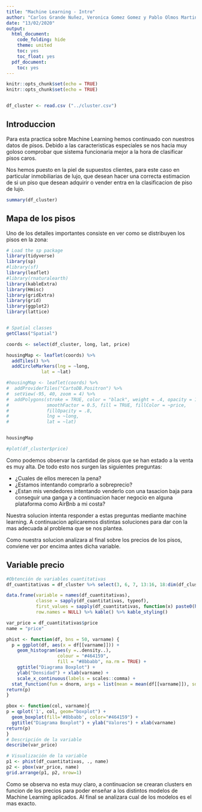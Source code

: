 ```yaml
---
title: "Machine Learning - Intro"
author: "Carlos Grande Nuñez, Veronica Gomez Gomez y Pablo Olmos Martinez"
date: "13/02/2020"
output:
  html_document:
    code_folding: hide
    theme: united
    toc: yes
    toc_float: yes
  pdf_document:
    toc: yes
---
```


```r

knitr::opts_chunk$set(echo = TRUE)
knitr::opts_chunk$set(echo = TRUE)


df_cluster <- read.csv ("../cluster.csv")
```

## Introduccion

Para esta practica sobre Machine Learning hemos continuado con nuestros datos de pisos. Debido a las caracteristicas especiales se nos hacia muy goloso comprobar que sistema funcionaria mejor a la hora de clasificar pisos caros.

Nos hemos puesto en la piel de supuestos clientes, para este caso en particular inmobiliarias de lujo, que desean hacer una correcta estimacion de si un piso que desean adquirir o vender entra en la clasificacion de piso de lujo.


```r
summary(df_cluster)
```

## Mapa de los pisos

Uno de los detalles importantes consiste en ver como se distribuyen los pisos en la zona:

```r
# Load the sp package
library(tidyverse)
library(sp)
#library(sf)
library(leaflet)
#library(rnaturalearth)
library(kableExtra)
library(Hmisc)
library(gridExtra)
library(grid)
library(ggplot2)
library(lattice)


# Spatial classes
getClass("Spatial")

coords <- select(df_cluster, long, lat, price)

housingMap <- leaflet(coords) %>%
  addTiles() %>%
  addCircleMarkers(lng = ~long,
             lat = ~lat)

#housingMap <- leaflet(coords) %>%
#  addProviderTiles("CartoDB.Positron") %>%   
#  setView(-95, 40, zoom = 4) %>% 
#  addPolygons(stroke = TRUE, color = "black", weight = .4, opacity = 1.0, 
#              smoothFactor = 0.5, fill = TRUE, fillColor = ~price, 
#              fillOpacity = .8,
#              lng = ~long,
#              lat = ~lat)


housingMap

#plot(df_cluster$price)
```

Como podemos observar la cantidad de pisos que se han estado a la venta es muy alta. De todo esto nos surgen las siguientes preguntas:

- ¿Cuales de ellos merecen la pena?
- ¿Estamos intentando comprarlo a sobreprecio?
- ¿Estan mis vendedores intentando venderlo con una tasacion baja para conseguir una ganga y a continuacion hacer negocio en alguna plataforma como AirBnb a mi costa?

Nuestra solucion intenta responder a estas preguntas mediante machine learning. A continuacion aplicaremos distintas soluciones para dar con la mas adecuada al problema que se nos plantea.

Como nuestra solucion analizara al final sobre los precios de los pisos, conviene ver por encima antes dicha variable.

## Variable precio

```r
#Obtención de variables cuantitativas
df_cuantitativas = df_cluster %>% select(3, 6, 7, 13:16, 18:dim(df_cluster)[2])

data.frame(variable = names(df_cuantitativas),
           classe = sapply(df_cuantitativas, typeof),
           first_values = sapply(df_cuantitativas, function(x) paste0(head(x),  collapse = ", ")),
           row.names = NULL) %>% kable() %>% kable_styling()

var_price = df_cuantitativas$price
name = "price"

phist <- function(df, bns = 50, varname) {
  p = ggplot(df, aes(x = df[[varname]])) + 
    geom_histogram(aes(y =..density..), 
                   colour = "#464159", 
                   fill = "#8bbabb", na.rm = TRUE) + 
    ggtitle("Diagrama Boxplot") + 
    ylab("Densidad") + xlab(varname) + 
    scale_x_continuous(labels = scales::comma) +
  stat_function(fun = dnorm, args = list(mean = mean(df[[varname]]), sd = sd(df[[varname]])))
return(p)
}

pbox <- function(col, varname){
p = qplot('1', col, geom="boxplot") +
  geom_boxplot(fill='#8bbabb', color="#464159") +
  ggtitle("Diagrama Boxplot") + ylab("Valores") + xlab(varname)
return(p)
}
# Descripción de la variable
describe(var_price)

# Visualización de la variable
p1 <- phist(df_cuantitativas, ., name)
p2 <- pbox(var_price, name)
grid.arrange(p1, p2, nrow=1)
```

Como se observa no esta muy claro, a continuacion se crearan clusters en funcion de los precios para poder enseñar a los distintos modelos de Machine Learning aplicados. Al final se analizara cual de los modelos es el mas exacto.
